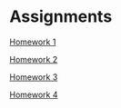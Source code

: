 # Assignments 

<a href="Homework/assignment1/main.pdf" target="_blank">Homework 1</a>

<a href="Homework/assignment2/main.pdf" target="_blank">Homework 2</a>

<a href="Homework/assignment3/main.pdf" target="_blank">Homework 3</a>

<a href="Homework/assignment4/main.pdf" target="_blank">Homework 4</a>

